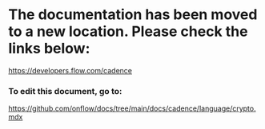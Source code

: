 # The documentation has been moved to a new location. Please check the links below:

https://developers.flow.com/cadence

### To edit this document, go to:

https://github.com/onflow/docs/tree/main/docs/cadence/language/crypto.mdx

